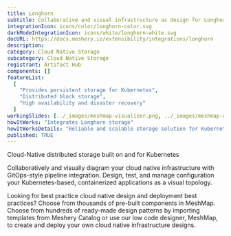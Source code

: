 ```yaml
---
title: Longhorn
subtitle: Collaborative and visual infrastructure as design for Longhorn
integrationIcon: icons/color/longhorn-color.svg
darkModeIntegrationIcon: icons/white/longhorn-white.svg
docURL: https://docs.meshery.io/extensibility/integrations/longhorn
description:
category: Cloud Native Storage
subcategory: Cloud Native Storage
registrant: Artifact Hub
components: []
featureList:
  [
    "Provides persistent storage for Kubernetes",
    "Distributed block storage",
    "High availability and disaster recovery"
  ]
workingSlides: [../_images/meshmap-visualizer.png, ../_images/meshmap-designer.png]
howItWorks: "Integrates Longhorn storage"
howItWorksDetails: "Reliable and scalable storage solution for Kubernetes"
published: TRUE
---
```


<p>Cloud-Native distributed storage built on and for Kubernetes</p>
<p>
  Collaboratively and visually diagram your cloud native infrastructure with GitOps-style pipeline
  integration. Design, test, and manage configuration your Kubernetes-based, containerized
  applications as a visual topology.
</p>
<p>
  Looking for best practice cloud native design and deployment best practices? Choose from thousands
  of pre-built components in MeshMap. Choose from hundreds of ready-made design patterns by
  importing templates from Meshery Catalog or use our low code designer, MeshMap, to create and
  deploy your own cloud native infrastructure designs.
</p>
